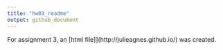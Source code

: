 ```yaml
---
title: "hw03_readme"
output: github_document
---
```


For assignment 3, an [html file]](http://julieagnes.github.io/) was created.

 